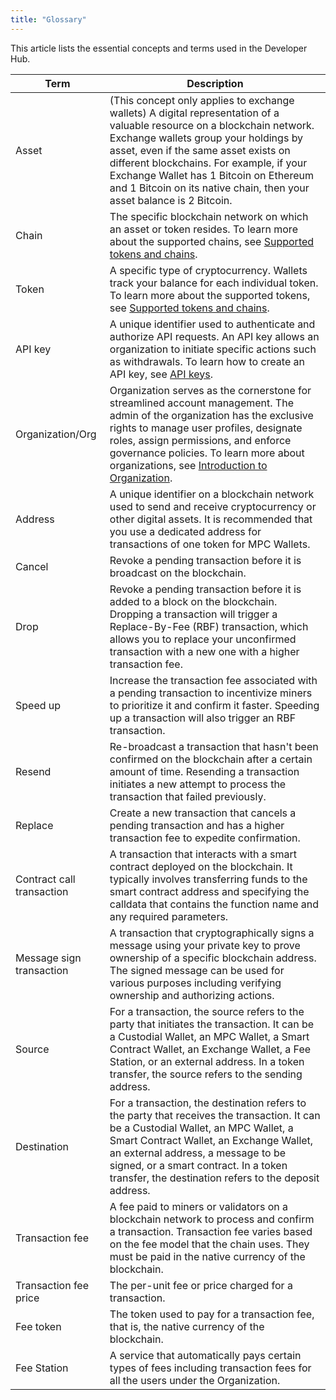 ```yaml
---
title: "Glossary"
---
```


This article lists the essential concepts and terms used in the Developer Hub.

| Term                      | Description                                                  |
| ------------------------- | ------------------------------------------------------------ |
| Asset                     | (This concept only applies to exchange wallets) A digital representation of a valuable resource on a blockchain network. Exchange wallets group your holdings by asset, even if the same asset exists on different blockchains. For example, if your Exchange Wallet has 1 Bitcoin on Ethereum and 1 Bitcoin on its native chain, then your asset balance is 2 Bitcoin. |
| Chain                     | The specific blockchain network on which an asset or token resides. To learn more about the supported chains, see [Supported tokens and chains](https://manuals.cobo.com/en/portal/supported-tokens-custodial). |
| Token                     | A specific type of cryptocurrency. Wallets track your balance for each individual token. To learn more about the supported tokens, see [Supported tokens and chains](https://manuals.cobo.com/en/portal/supported-tokens-custodial). |
| API key                   | A unique identifier used to authenticate and authorize API requests. An API key allows an organization to initiate specific actions such as withdrawals. To learn how to create an API key, see [API keys](). |
| Organization/Org          | Organization serves as the cornerstone for streamlined account management. The admin of the organization has the exclusive rights to manage user profiles, designate roles, assign permissions, and enforce governance policies. To learn more about organizations, see [Introduction to Organization](https://manuals.cobo.com/en/portal/organization/introduction). |
| Address                   | A unique identifier on a blockchain network used to send and receive cryptocurrency or other digital assets. It is recommended that you use a dedicated address for transactions of one token for MPC Wallets. |
| Cancel                    | Revoke a pending transaction before it is broadcast on the blockchain. |
| Drop                      | Revoke a pending transaction before it is added to a block on the blockchain. Dropping a transaction will trigger a Replace-By-Fee (RBF) transaction, which allows you to replace your unconfirmed transaction with a new one with a higher transaction fee. |
| Speed up                  | Increase the transaction fee associated with a pending transaction to incentivize miners to prioritize it and confirm it faster. Speeding up a transaction will also trigger an RBF transaction. |
| Resend                    | Re-broadcast a transaction that hasn't been confirmed on the blockchain after a certain amount of time. Resending a transaction initiates a new attempt to process the transaction that failed previously. |
| Replace                   | Create a new transaction that cancels a pending transaction and has a higher transaction fee to expedite confirmation. |
| Contract call transaction | A transaction that interacts with a smart contract deployed on the blockchain. It typically involves transferring funds to the smart contract address and specifying the calldata that contains the function name and any required parameters. |
| Message sign transaction  | A transaction that cryptographically signs a message using your private key to prove ownership of a specific blockchain address. The signed message can be used for various purposes including verifying ownership and authorizing actions. |
| Source                    | For a transaction, the source refers to the party that initiates the transaction. It can be a Custodial Wallet, an MPC Wallet, a Smart Contract Wallet, an Exchange Wallet, a Fee Station, or an external address. In a token transfer, the source refers to the sending address. |
| Destination               | For a transaction, the destination refers to the party that receives the transaction. It can be a Custodial Wallet, an MPC Wallet, a Smart Contract Wallet, an Exchange Wallet, an external address, a message to be signed, or a smart contract. In a token transfer, the destination refers to the deposit address. |
| Transaction fee           | A fee paid to miners or validators on a blockchain network to process and confirm a transaction. Transaction fee varies based on the fee model that the chain uses. They must be paid in the native currency of the blockchain. |
| Transaction fee price     | The per-unit fee or price charged for a transaction.         |
| Fee token                 | The token used to pay for a transaction fee, that is, the native currency of the blockchain. |
| Fee Station               | A service that automatically pays certain types of fees including transaction fees for all the users under the Organization. |